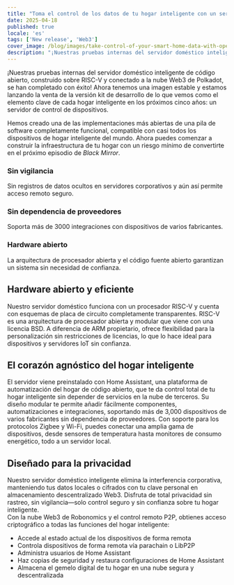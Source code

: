 ```yaml
---
title: "Toma el control de los datos de tu hogar inteligente con un servidor doméstico de código abierto en procesador RISC-V y conectividad Web3."
date: 2025-04-18
published: true
locale: 'es'
tags: ['New release', 'Web3']
cover_image: /blog/images/take-control-of-your-smart-home-data-with-open/cover.webp
description: "¡Nuestras pruebas internas del servidor doméstico inteligente de código abierto, construido sobre RISC-V y conectado a la nube Web3 de Polkadot, se han completado con éxito! Ahora tenemos una imagen estable y estamos lanzando la venta de la versión kit de desarrollo de lo que vemos como el elemento clave de cada hogar inteligente en los próximos cinco años: un servidor de control de dispositivos."
---  
```

  
¡Nuestras pruebas internas del servidor doméstico inteligente de código abierto, construido sobre RISC-V y conectado a la nube Web3 de Polkadot, se han completado con éxito! Ahora tenemos una imagen estable y estamos lanzando la venta de la versión kit de desarrollo de lo que vemos como el elemento clave de cada hogar inteligente en los próximos cinco años: un servidor de control de dispositivos.
   
Hemos creado una de las implementaciones más abiertas de una pila de software completamente funcional, compatible con casi todos los dispositivos de hogar inteligente del mundo. Ahora puedes comenzar a construir la infraestructura de tu hogar con un riesgo mínimo de convertirte en el próximo episodio de *Black Mirror*.
   
### Sin vigilancia   
Sin registros de datos ocultos en servidores corporativos y aún así permite acceso remoto seguro.   

### Sin dependencia de proveedores   
Soporta más de 3000 integraciones con dispositivos de varios fabricantes.   

### Hardware abierto   
La arquitectura de procesador abierta y el código fuente abierto garantizan un sistema sin necesidad de confianza.   

## Hardware abierto y eficiente   
Nuestro servidor doméstico funciona con un procesador RISC-V y cuenta con esquemas de placa de circuito completamente transparentes. RISC-V es una arquitectura de procesador abierta y modular que viene con una licencia BSD. A diferencia de ARM propietario, ofrece flexibilidad para la personalización sin restricciones de licencias, lo que lo hace ideal para dispositivos y servidores IoT sin confianza.   

## El corazón agnóstico del hogar inteligente   
El servidor viene preinstalado con Home Assistant, una plataforma de automatización del hogar de código abierto, que te da control total de tu hogar inteligente sin depender de servicios en la nube de terceros. Su diseño modular te permite añadir fácilmente componentes, automatizaciones e integraciones, soportando más de 3,000 dispositivos de varios fabricantes sin dependencia de proveedores. Con soporte para los protocolos Zigbee y Wi-Fi, puedes conectar una amplia gama de dispositivos, desde sensores de temperatura hasta monitores de consumo energético, todo a un servidor local.  

## Diseñado para la privacidad   
Nuestro servidor doméstico inteligente elimina la interferencia corporativa, manteniendo tus datos locales o cifrados con tu clave personal en almacenamiento descentralizado Web3. Disfruta de total privacidad sin rastreo, sin vigilancia—solo control seguro y sin confianza sobre tu hogar inteligente.   
Con la nube Web3 de Robonomics y el control remoto P2P, obtienes acceso criptográfico a todas las funciones del hogar inteligente:   

- Accede al estado actual de los dispositivos de forma remota   
- Controla dispositivos de forma remota vía parachain o LibP2P   
- Administra usuarios de Home Assistant   
- Haz copias de seguridad y restaura configuraciones de Home Assistant   
- Almacena el gemelo digital de tu hogar en una nube segura y descentralizada   
